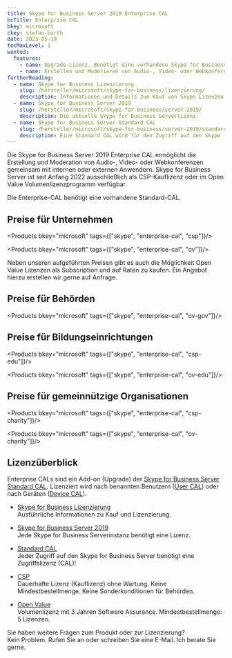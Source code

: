 ```yaml
---
title: Skype for Business Server 2019 Enterprise CAL
bcTitle: Enterprise CAL
bkey: microsoft
ckey: stefan-barth
date: 2023-05-19
tocMaxLevel: 1
wanted:
  features:
    - name: Upgrade-Lizenz. Benötigt eine vorhandene Skype for Business Server Standard CAL
    - name: Erstellen und Moderieren von Audio-, Video- oder Webkonferenzen
furtherReading:
  - name: Skype for Business Lizenzierung
    slug: /hersteller/microsoft/skype-for-business/lizenzierung/
    description: Informationen und Details zum Kauf von Skype Lizenzen.
  - name: Skype for Business Server 2019
    slug: /hersteller/microsoft/skype-for-business/server-2019/
    description: Die aktuelle Skype for Business Serverlizenz.
  - name: Skype for Business Server Standard CAL
    slug: /hersteller/microsoft/skype-for-business/server-2019/standard-cal/
    description: Eine Standard CAL wird für den Zugriff auf den Skype for Business Server benötigt.
---
```




<Intro>

Die Skype for Business Server 2019 Enterprise CAL ermöglicht die Erstellung und Moderation von Audio-, Video- oder Webkonferenzen gemeinsam mit internen oder externen Anwendern.
Skype for Business Server ist seit Anfang 2022 ausschließlich als CSP-Kauflizenz oder im Open Value Volumenlizenzprogramm verfügbar.

Die Enterprise-CAL benötigt eine vorhandene Standard-CAL.



</Intro>

<TOC />



## Preise für Unternehmen

<Products bkey="microsoft" tags={["skype", "enterprise-cal", "csp"]}/>

<Products bkey="microsoft" tags={["skype", "enterprise-cal", "ov"]}/>


<Info>

 Neben unseren aufgeführten Preisen gibt es auch die Möglichkeit Open Value Lizenzen als Subscription und auf Raten zu kaufen. Ein Angebot hierzu erstellen wir gerne auf Anfrage.

</Info>


## Preise für Behörden

<Products bkey="microsoft" tags={["skype", "enterprise-cal", "ov-gov"]}/>


## Preise für Bildungseinrichtungen

<Products bkey="microsoft" tags={["skype", "enterprise-cal", "csp-edu"]}/>

<Products bkey="microsoft" tags={["skype", "enterprise-cal", "ov-edu"]}/>


## Preise für gemeinnützige Organisationen

<Products bkey="microsoft" tags={["skype", "enterprise-cal", "csp-charity"]}/>

<Products bkey="microsoft" tags={["skype", "enterprise-cal", "ov-charity"]}/>


## Lizenzüberblick

Enterprise CALs sind ein Add-on (Upgrade) der [Skype for Business Server Standard CAL](/hersteller/microsoft/skype-for-business/server-2019/standard-cal/). Lizenziert wird nach benannten Benutzern ([User CAL](/glossar/user-cal-microsoft/)) oder nach Geräten ([Device CAL](/glossar/device-cal-microsoft/)).


<ArrowList>

- [Skype for Business Lizenzierung](/hersteller/microsoft/skype-for-business/lizenzierung/)<br />
  Ausführliche Informationen zu Kauf und Lizenzierung.

- [Skype for Business Server 2019](/hersteller/microsoft/skype-for-business/server-2019/)<br />
  Jede Skype for Business Serverinstanz benötigt eine Lizenz.

- [Standard CAL](/hersteller/microsoft/skype-for-business/server-2019/standard-cal/)<br />
  Jeder Zugriff auf den Skype for Business Server benötigt eine Zugriffslizenz (CAL)!

- [CSP](/hersteller/microsoft/csp/)<br />
  Dauerhafte Lizenz (Kauflizenz) ohne Wartung. Keine Mindestbestellmenge. Keine Sonderkonditionen für Behörden.

- [Open Value](/hersteller/microsoft/open-value/)<br />
  Volumenlizenz mit 3 Jahren Software Assurance. Mindestbestellmenge: 5 Lizenzen.

</ArrowList>


<GetInTouch theme="light">

Sie haben weitere Fragen zum Produkt oder zur Lizenzierung?<br />
Kein Problem. Rufen Sie an oder schreiben Sie eine E-Mail. Ich berate Sie gerne.

</GetInTouch>

